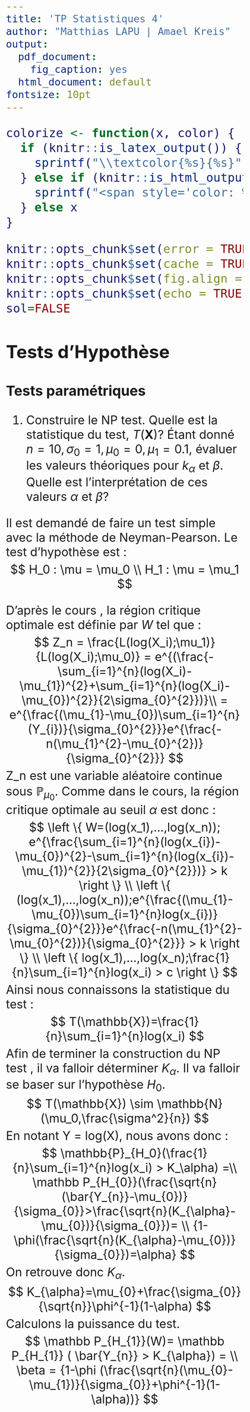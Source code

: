 ```yaml
---
title: 'TP Statistiques 4'
author: "Matthias LAPU | Amael Kreis"
output:
  pdf_document: 
    fig_caption: yes
  html_document: default
fontsize: 10pt
---
```

<style type="text/css">
  body .main-container{
   max-width: 1100px !important;
   width: 1100px !important;
  }
  body {
    max-width: 1100px !important;
    margin = auto;
    padding: 5em;
  }
  body, td{
    font-size: 2em;
  }
  code.r{
    font-size: 1em;
  }
  pre{
    font-size: 1em;
    color: #191970;
  }
</style>


```r
colorize <- function(x, color) {
  if (knitr::is_latex_output()) {
    sprintf("\\textcolor{%s}{%s}", color, x)
  } else if (knitr::is_html_output()) {
    sprintf("<span style='color: %s;'>%s</span>", color, x)
  } else x
}
```
<!-- Does it show color? `r colorize("some words in red", "red")` -->

```r
knitr::opts_chunk$set(error = TRUE)
knitr::opts_chunk$set(cache = TRUE)
knitr::opts_chunk$set(fig.align = "center")
knitr::opts_chunk$set(echo = TRUE, results="hide")
sol=FALSE
```



## Tests d'Hypothèse

### Tests paramétriques

1. Construire le NP test. Quelle est la statistique du test, $T(\mathbf{X})$?
Étant donné $n=10, \sigma_0 = 1, \mu_0 = 0, \mu_1 = 0.1$, évaluer les valeurs théoriques pour $k_\alpha$ et $\beta$. Quelle est l'interprétation de ces valeurs $\alpha$ et $\beta$?

Il est demandé de faire un test simple avec la méthode de Neyman-Pearson.
Le test d'hypothèse est : 
$$
H_0 : \mu = \mu_0 \\
H_1 : \mu = \mu_1 
$$

D'après le cours , la région critique optimale est définie par $W$ tel que :
$$
Z_n = \frac{L(log(X_i);\mu_1)}{L(log(X_i);\mu_0)} = e^{(\frac{-\sum_{i=1}^{n}(log(X_i)- \mu_{1})^{2}+\sum_{i=1}^{n}(log(X_i)- \mu_{0})^{2}}{2\sigma_{0}^{2}})}\\
= e^{\frac{(\mu_{1}-\mu_{0})\sum_{i=1}^{n}(Y_{i})}{\sigma_{0}^{2}}}e^{\frac{-n(\mu_{1}^{2}-\mu_{0}^{2})}{\sigma_{0}^{2}}}
$$
Z_n est une variable aléatoire continue sous $\mathbb{P}_{\mu_0}$. Comme dans le cours, la région critique optimale au seuil $\alpha$ est donc : 
$$
\left \{ 
W=(log(x_1),...,log(x_n)); e^{\frac{\sum_{i=1}^{n}(log(x_{i})- \mu_{0})^{2}-\sum_{i=1}^{n}(log(x_{i})- \mu_{1})^{2}}{2\sigma_{0}^{2}})} > k  
\right \}
\\
\left \{
(log(x_1),...,log(x_n));e^{\frac{(\mu_{1}-\mu_{0})\sum_{i=1}^{n}log(x_{i})}{\sigma_{0}^{2}}}e^{\frac{-n(\mu_{1}^{2}-\mu_{0}^{2})}{\sigma_{0}^{2}}} > k
\right \}
\\
\left \{
log(x_1),...,log(x_n);\frac{1}{n}\sum_{i=1}^{n}log(x_i) > c
\right \}
$$
Ainsi nous connaissons la statistique du test : 
$$
T(\mathbb{X})=\frac{1}{n}\sum_{i=1}^{n}log(x_i)
$$
Afin de terminer la construction du NP test , il va falloir déterminer $K_\alpha$.
Il va falloir se baser sur l'hypothèse $H_0$.
$$
T(\mathbb{X}) \sim \mathbb{N}(\mu_0,\frac{\sigma^2}{n})
$$
En notant Y = log(X), nous avons donc : 
$$
\mathbb{P}_{H_0}(\frac{1}{n}\sum_{i=1}^{n}log(x_i) > K_\alpha) =\\
\mathbb P_{H_{0}}(\frac{\sqrt{n}(\bar{Y_{n}}-\mu_{0})}{\sigma_{0}}>\frac{\sqrt{n}(K_{\alpha}-\mu_{0})}{\sigma_{0}})= \\
{1-\phi(\frac{\sqrt{n}(K_{\alpha}-\mu_{0})}{\sigma_{0}})=\alpha}
$$
On retrouve donc $K_\alpha$.
$$
K_{\alpha}=\mu_{0}+\frac{\sigma_{0}}{\sqrt{n}}\phi^{-1}(1-\alpha)
$$
Calculons la puissance du test. 
$$
\mathbb P_{H_{1}}(W)= \mathbb P_{H_{1}} ( \bar{Y_{n}} > K_{\alpha}) = \\ 
\beta = {1-\phi (\frac{\sqrt{n}(\mu_{0}-\mu_{1})}{\sigma_{0}}+\phi^{-1}(1-\alpha))}
$$

Ainsi la construction du test est terminé.

Evaluons les valeurs théoriques.

2. Simulez les données avec le paramètre ci-dessus et effectuez le test de niveau $\alpha=0.1$ $M=100$ fois. Donnez un approxmation de $\alpha$ et $\beta$.
Le test contrôle-t-il l'erreurs comme promis ? 

3. Au lieu de déterminer $k_\alpha$ pour les tests, nous pouvons calculer la valeur $p$, définie comme
\[
p-val = P_{H_0}(T(\mathbf{X}) > T(\mathbf{x}))
\]
où $T(\mathbf{x})$ est la statistique du test observée.
Expliquez comment utiliser la valeur $p$ pour établir une règle de décision pour le test.

4. Répéter pour les tailles d’échantillon croissantes $n = 20, 50, 100$. Quelle est l’influence de la taille de l’échantillon $n$ sur le test?

5. Consideron le cas o\'u $\sigma$ est inconnu et répétez les questions précédentes. Y a-t-il une différence dans votre conclusion?


## Application: Air quality monitoring

[\textcolor{blue}{Airparif}](https://airparif.asso.fr) exploite un système de surveillance de la qualité de l'air avec un réseau de sites dans la région de la capitale (Ile de France) sur lesquels les mesures de la qualité de l'air sont effectuées automatiquement. Ces mesures sont utilisées pour résumer les niveaux actuels de pollution atmosphérique, pour prévoir les niveaux futurs et pour fournir des données pour la recherche scientifique, contribuant à l'évaluation des risques pour la santé et des impacts environnementaux des polluants atmosphériques.

Nous examinerons *l'ozone troposphérique* ($O_3$). Ce polluant n'est pas émis directement dans l'atmosphère, mais est produit par des réactions chimiques entre le dioxyde d'azote ($NO_2$), les hydrocarbures et la lumière du soleil.

Nous nous concentrerons sur les données de deux sites de surveillance: un site urbain à Neuilly-sur-seine (**NEUIL**) et un site rural (**RUR.SE**) près de la forêt de Fontainbleu.

Les données de chaque site sont des mesures quotidiennes de la concentration moyenne horaire maximale de $O_3$ enregistrée en microgrammes par mètre cube ($\mu g/m^3$), de 2014 à 2019 inclusivement. Pour nous concentrer sur la question de la saison, nous comparons les données de *hiver* (novembre-février inclus) (`Ozone_hiver.csv`) et *été* (mai - août inclus) (`Ozone_ete.csv`).

Nous souhaitons savoir comment la distribution des mesures de l'ozone varie-t-elle entre les sites urbains et ruraux. Nous désignons les données sur l'ozone du site urbain par $X_i$ et le site rural par $Y_i$, $i=1,\ldots,n$, l'indice indiquant les $n$ jours différents pour lesquels nous avons des mesures et définissons la variable $D_i = X_i-Y_i$ pour la difference.

6. Appliquer l'analyse exploratoire des données (TPs 1-2) et suggérer un modèle approprié pour $D_i$.

7. En supposant que les différences $D_i$ forment un échantillon iid suivant une loi normale $N(\mu, \sigma^2)$, quelle est l'hypothèse sous-jacente que nous voulons tester ? Définir $H_0$ et $H_1$ et effectuez le lest pour les données en été et en hiver séparément. Quelle est la conclusion?


## Méthodes de simulation pour les tests d'hypothèse

Un test d'hypothèse valide exige que nous rejetions incorrectement l'hypothèse nulle une proportion appropriée du temps (par exemple, au plus 5% de fois).

Ainsi pour une statistique de test donnée, $T(\mathbf{X})$ telle que nous rejetterons l'hypothèse nulle si $T(\mathbf{X})$ est plus grande (ou plus petite) qu'un certain seuil, si nous voulons un test de taille $\alpha$ nous devons pouvoir calculer $k_\alpha$ tel que
\[
\Pr(T(\mathbf{X})> k_\alpha | \mbox{Hypothèse nulle vraie}) = \alpha.
\]
Si nous ne pouvons pas calculer $k_\alpha$ analytiquement, nous pouvons utiliser la simulation pour aider à choisir un $k_\alpha$ approprié. 
Ce que nous devons faire est de simuler des ensembles de données répliqués sous l'hypothèse Nulle. 

**Monte Carlo approximation to the sampling distribution of the test statistic**
\begin{itemize}
\item [(1)] Simuler des $M$ ensembles de données indépendants, $\mathbf{x}_1, \ldots, \mathbf{x}_M$ sous l'hypothèse nulle.
\item [(2)] Pour chaque $\mathbf{x}_i$, calculez la statistique de test $T(\mathbf{x}_i)$. 
\item [(3)] Les valeurs $\{T(\mathbf{x}_1),\ldots, T(\mathbf{x}_M)\}$ sont les échatillion de la loi de $T(\mathbf{X})$, desquelles on obtient la fontion de r\'epartition empirique comme l'approximation de Monte Carlo. 
\item [(4)] Estimez le seuil $k_\alpha$ comme le centile empirique $100(1-\alpha)$ de cette approximation.
\end{itemize}

Notez que pour implémenter cela, nous avons seulement besoin de pouvoir simuler des données sous l'hypothèse nulle. Dans de nombreuses applications scientifiques, les scientifiques effectueront un test d'hypothèse en utilisant cette approche. Ils/Elles décideront d'une statistique du test, en fonction de leur compréhension du problème, et utiliseront la simulation pour calculer la valeur seuil.


### Test d'ajustement de Kolmogorov

Nous pouvons appliquer la stratégie de simulation pour évaluer la pertinence des modèles statistiques pour les données. 

Soit $X_1,\ldots, X_n$ un échantillon de loi inconnue $P_{\boldsymbol{\theta}}$ de fonction de répartition $F$ supposée continue. L’objectif du test de Kolmogorov est l’ajustement de la loi inconnue $P$ à une loi connue $P_0$ de fonction de répartition continue $F_0$:
\[
H_0: F = F_0 \qquad H_1: F \neq F_0
\]

8. Constuire le test de Kolmogorov (Kolmogorov-Smirnov) de niveau $\alpha$ (sur la base de l'approximation asymmtotique). Suggérer une méthode alternative basée sur la simulation.

Supposons que le modèle le mieux adjusté ait la valeur de paramètre $\hat{\boldsymbol{\theta}}$. Soit $F_0$ la fonction de répartition du modèle ajusté $P_{\hat{\boldsymbol{\theta}}}$. 

9. Pour les données sur l'ozone, nous voulons tester si l'thypothèse de gaussianité était appropriée. Nous envisageons deux scénarios. Le premier est que les données originales de l'ozone suivent une loi gaussienne ($H_0^{(1)}$). 
Le second suppose que seules les différences suivent la loi gaussienne ($H_0^{(2)}$).
Effectuez les tests utilisant la méthode asymptotique et la méthode de simulation. Résumez vos conclusions.




